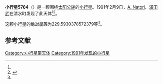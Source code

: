 {{Infobox planet
| bgcolour = #FFFFC0
| name = 5784 Yoron
| symbol = 
| image = 
| caption = 
| discovery = yes
| discovery_ref = 
| discoverer = [[A._Natori|A. Natori]]、[[浦田武|浦田武]]
| discovery_site = [[清水町|清水町]] 
| discovered = 1991年2月9日
| designations = yes
| mp_name = 
| named_after = 
| alt_names = 1991 CY/ 1978 EK4 / 1980 RM5
| mp_category = [[主带小行星|主带小行星]]
| orbit_ref = <ref name="a">[http://ssd.jpl.nasa.gov/sbdb.cgi?sstr=5784 5784 Yoron] {{Wayback|url=http://ssd.jpl.nasa.gov/sbdb.cgi?sstr=5784 |date=20110610012154 }}，小行星數據庫瀏覽器（JPL Small-Body Database Browser）－[[美国国家航空航天局|美国国家航空航天局]]喷气推进实验室</ref>
| epoch = 2456400.5 (2013年4月18日更新)
| aphelion = {{convert|2.963126695110177|AU|km|3|abbr=on|lk=out}}
| perihelion = {{convert|2.319591926201408|AU|km|3|abbr=on}}
| semimajor = {{convert|2.641359310655793|AU|km|3|abbr=on}}
| eccentricity = 0.121818862
| period = 1567.97687 [[日|日]]<br />4.29[[儒略年|儒略年]]
| avg_speed = 
| inclination = 9.428091227564565
| asc_node = 290.0270251070742
| mean_anomaly = 
| arg_peri = 229.5930378572379
| satellites = 
| physical_characteristics = yes
| dimensions = 
| mass = 
| density = 
| surface_grav = 
| escape_velocity = 
| sidereal_day = 
| axial_tilt = 
| pole_ecliptic_lat = 
| pole_ecliptic_lon = 
| albedo = 
| temperatures= 
| temp_name1 = 
| mean_temp_1 = 
| max_temp_1 = 
| temp_name2 = 
| max_temp_2 = 
| spectral_type = 
| abs_magnitude = 229.5930378572379
}}

'''小行星5784'''（{{lang-en|5784 Yoron}}）是一颗围绕[[太阳|太阳]][[公转|公转]]的[[小行星|小行星]]。1991年2月9日，[[A._Natori|A. Natori]]、[[浦田武|浦田武]]在清水町发现了此天体<ref name="a" /><ref>{{cite news|title=小行星列表|url=http://cfa-www.harvard.edu/iau/lists/NumberedMPs.txt|accessdate=2013-07-08|newspaper=哈佛大学|archive-date=2008-05-17|archive-url=https://web.archive.org/web/20080517010638/http://cfa-www.harvard.edu/iau/lists/NumberedMPs.txt|dead-url=no}}</ref>。

这颗小行星的[[绝对星等|绝对星等]]为229.5930378572379等<ref name="a" />。

==参考文献==
{{reflist}}
{{Minor Planet Number|[[小行星5783|小行星5783]]|[[小行星5785|小行星5785]]}}

{{小天体}}

[[Category:小行星带天体|Category:小行星带天体]]
[[Category:1991年发现的小行星|Category:1991年发现的小行星]]

{{asteroid-stub}}